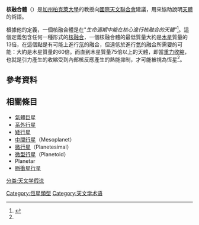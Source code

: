'''核融合體'''（{{lang-en|fusor}}）是[[加州|加州]][[柏克萊大學|柏克萊大學]]的教授{{le|吉布尔·巴斯里|Gibor Basri}}向[[國際天文聯合會|國際天文聯合會]]建議，用來協助說明[[天體|天體]]的術語。

根據他的定義，一個核融合體是在"''生命週期中能在核心進行核融合的天體"''<ref name="Basri 2003">{{cite journal| url=http://astron.berkeley.edu/%7Ebasri/defineplanet/Mercury.htm| month=Nov/Dec| year=2003| journal=Mercury| title=Defining "Planet"| first=Gibor| last=Basri| access-date=2010-10-25| archive-date=2006-04-22| archive-url=https://web.archive.org/web/20060422193104/http://astron.berkeley.edu/~basri/defineplanet/Mercury.htm| dead-url=no}}</ref>。這個定義包含任何一種形式的[[核融合|核融合]]，一個核融合體的最低質量大約是[[木星|木星]]質量的13倍，在這個點是有可能上進行[[氘|氘]]的融合，但遠低於進行[[氫|氫]]的融合所需要的可能：大約是木星質量的60倍。而直到木星質量75倍以上的天體，即當[[克赫歷程|重力收縮]]，也就是引力產生的收縮受到內部核反應產生的熱能抑制，才可能被視為恆星<ref name="Basri 2003"/>。

== 參考資料 ==
{{reflist}}

== 相關條目 ==
* [[氣體巨星|氣體巨星]] 
* [[系外行星|系外行星]] 
* [[矮行星|矮行星]]
* [[中間行星|中間行星]]（Mesoplanet）
* [[微行星|微行星]]（Planetesimal）
* [[微型行星|微型行星]]（Planetoid）
* Planetar
* [[脈衝星行星|脈衝星行星]]

{{DEFAULTSORT:Fusor (Astronomy)}}
[[Category:恆星類型|Category:恆星類型]]
[[Category:天文学术语|Category:天文学术语]]
[[分类:天文学假说|分类:天文学假说]]
{{star-stub}}